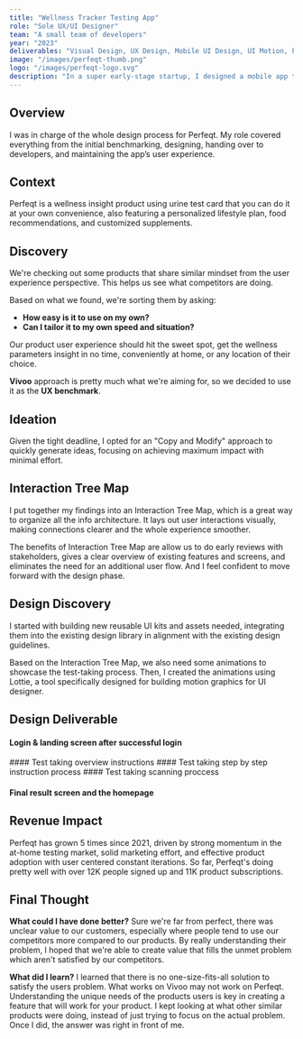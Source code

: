 ```yaml
---
title: "Wellness Tracker Testing App"
role: "Sole UX/UI Designer"
team: "A small team of developers"
year: "2023"
deliverables: "Visual Design, UX Design, Mobile UI Design, UI Motion, Prototyping"
image: "/images/perfeqt-thumb.png"
logo: "/images/perfeqt-logo.svg"
description: "In a super early-stage startup, I designed a mobile app to check your body wellness using a urine test strip."
---
```



## Overview
I was in charge of the whole design process for Perfeqt. My role covered everything from the initial benchmarking, designing, handing over to developers, and maintaining the app’s user experience.

<ImageWithAlt src="/images/perfeqt-images-of-customers-using-the-app.png" />

## Context
Perfeqt is a wellness insight product using urine test card that you can do it at your own convenience, also featuring a personalized lifestyle plan, food recommendations, and customized supplements.

## Discovery
We're checking out some products that share similar mindset from the user experience perspective. This helps us see what competitors are doing.

Based on what we found, we're sorting them by asking:

- **How easy is it to use on my own?**
- **Can I tailor it to my own speed and situation?**

Our product user experience should hit the sweet spot, get the wellness parameters insight in no time, conveniently at home, or any location of their choice.

<ImageWithAlt src="/images/positioning.png" />

**Vivoo** approach is pretty much what we're aiming for, so we decided to use it as the **UX benchmark**. 

<ImageWithAlt src="/images/ux-benchmark-vivoo.png" />

## Ideation
Given the tight deadline, I opted for an "Copy and Modify" approach to quickly generate ideas, focusing on achieving maximum impact with minimal effort.

## Interaction Tree Map
I put together my findings into an Interaction Tree Map, which is a great way to organize all the info architecture. It lays out user interactions visually, making connections clearer and the whole experience smoother.

<ImageWithAlt src="/images/Interaction-tree-map.png" />

The benefits of Interaction Tree Map are allow us to do early reviews with stakeholders, gives a clear overview of existing features and screens, and eliminates the need for an additional user flow. And I feel confident to move forward with the design phase.

## Design Discovery
<ImageWithAlt src="/images/design guidelines-1.png" />
<ImageWithAlt src="/images/design guidelines-2.png" />

I started with building new reusable UI kits and assets needed, integrating them into the existing design library in alignment with the existing design guidelines.

<VideoWithAlt src="/images/perfeqt-animation-in-production.webm" className="rounded-lg" />

Based on the Interaction Tree Map, we also need some animations to showcase the test-taking process. Then, I created the animations using Lottie, a tool specifically designed for building motion graphics for UI designer.

## Design Deliverable
<VideoWithAlt src="/images/perfeqt-test-taking-prototype.mp4" className="rounded-lg" />

#### Login & landing screen after successful login
<ImageWithAlt src="/images/perfeqt-app-login-screen.png" />
#### Test taking overview instructions
<ImageWithAlt src="/images/perfeqt-app-landing-screen-after-login.png" />
#### Test taking step by step instruction process
<ImageWithAlt src="/images/perfeqt-app-test-taking-instruction-screen.png" />
#### Test taking scanning proccess
<ImageWithAlt src="/images/perfeqt-app-scan-process-screen.png" />

#### Final result screen and the homepage
<ImageWithAlt src="/images/perfeqt-app-results-screen.png" />

## Revenue Impact
Perfeqt has grown 5 times since 2021, driven by strong momentum in the at-home testing market, solid marketing effort, and effective product adoption with user centered constant iterations. So far, Perfeqt's doing pretty well with over 12K people signed up and 11K product subscriptions.

<ImageWithAlt src="/images/reviews.png" />
<ImageWithAlt src="/images/community.png" />

## Final Thought
**What could I have done better?**
Sure we're far from perfect, there was unclear value to our customers, especially where people tend to use our competitors more compared to our products. By really understanding their problem, I hoped that we're able to create value that fills the unmet problem which aren't satisfied by our competitors.

**What did I learn?**
I learned that there is no one-size-fits-all solution to satisfy the users problem. What works on Vivoo may not work on Perfeqt. Understanding the unique needs of the products users is key in creating a feature that will work for your product. I kept looking at what other similar products were doing, instead of just trying to focus on the actual problem. Once I did, the answer was right in front of me.